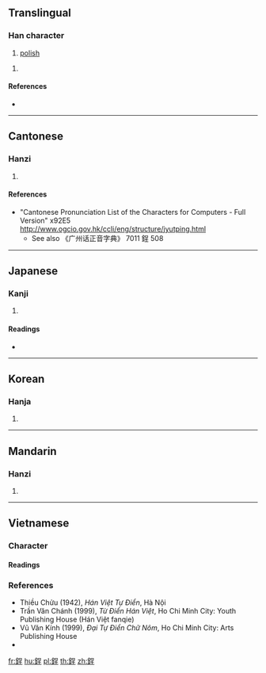 {{character info/new}}
{{also|锃}}
==Translingual==

===Han character===
{{Han char|rn=167|rad=金|as=07|sn=15|four=|canj=CRMG}}

# [[polish]]

# {{defn|Han|sort=金07}}

====References====
* {{Han ref|kx=1308.130|dkj=40483|dj=1810.090|hdz=64207.060|uh=92E5|ud=37605}}

----

==Cantonese==

===Hanzi===
{{yue-hanzi|jyut=caang3, cang3}}

# {{defn|lang=yue|sort=金09}}

====References====
* "Cantonese Pronunciation List of the Characters for Computers - Full Version" x92E5 http://www.ogcio.gov.hk/ccli/eng/structure/jyutping.html
** See also 《广州话正音字典》 7011 鋥 508

----

==Japanese==

===Kanji===
{{ja-kanji|grade=|rs=金07}}

# {{defn|lang=ja|sort=金07}}

====Readings====
* {{ja-readings|on=[[とう]] (tō), [[じょう]] (jō)|kun=[[みがく]] (migaku), [[とぐ]] (togu)}}

----

==Korean==

===Hanja===
{{ko-hanja|hangeul=정|eumhun=|rv=jeong|mr=chŏng|y=ceng}}

# {{defn|lang=ko|sort=金07}}

----

==Mandarin==

===Hanzi===
{{cmn-hanzi|sim=锃|pin=[[zèng]] ([[zeng4]]), [[zhèng]] ([[zheng4]])|wg=tseng<sup>4</sup>, cheng<sup>4</sup>}}

# {{defn|lang=cmn|sort=金07}}

----

==Vietnamese==

===Character===
{{rfc-header|Character|lang=vi}}

====Readings====
{{vi-readings|hanviet=trành|phienthiet=除更 trừ canh|nom=xiềng|rs=金07}}

===References===
* Thiều Chửu (1942), ''Hán Việt Tự Điển'', Hà Nội
* Trần Văn Chánh (1999), ''Từ Điển Hán Việt'', Ho Chi Minh City: Youth Publishing House (Hán Việt fanqie)
* Vũ Văn Kính (1999), ''Đại Tự Điển Chữ Nôm'', Ho Chi Minh City: Arts Publishing House
* {{R:WinVNKey:Lê Sơn Thanh}}

[[fr:鋥]]
[[hu:鋥]]
[[pl:鋥]]
[[th:鋥]]
[[zh:鋥]]